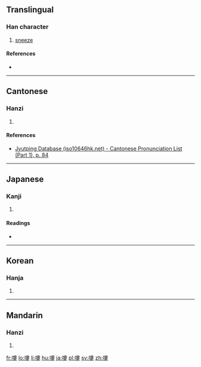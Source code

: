 {{also|嚏}}
==Translingual==

===Han character===
{{Han char|rn=30|rad=口|as=15|sn=18|four=|canj=RJBO,XRJBO|ids=⿰口𤴡}}

# [[sneeze]]

====References====
* {{Han ref|kx=0212.260|dkj=04501|dj=0435.110|hdz=10699.030|uh=5694|ud=22164}}

----

==Cantonese==

===Hanzi===
{{yue-hanzi|jyut=[[dai3]]|y=dai3}}

# {{defn|lang=yue|sort=口14}}

====References====
* [http://www.iso10646hk.net/jp/document/download.jsp Jyutping Database (iso10646hk.net) - Cantonese Pronunciation List (Part 1), p. 84]

----

==Japanese==

===Kanji===
{{ja-kanji|grade=9|rs=口15}}

# {{defn|lang=ja|sort=口15}}

====Readings====
* {{ja-readings|on=[[てい]] (tei)|kun=[[くしゃみ]] (kushami)}}

----

==Korean==

===Hanja===
{{ko-hanja|hangeul=체|rv=che|mr=ch'e}}

# {{defn|lang=ko|sort=口15}}

----

==Mandarin==

===Hanzi===
{{cmn-hanzi|pin=[[tì]] ([[ti4]])|wg=t'i<sup>4</sup>}}

# {{defn|lang=cmn|sort=口15}}

[[fr:嚔]]
[[lo:嚔]]
[[li:嚔]]
[[hu:嚔]]
[[ja:嚔]]
[[pl:嚔]]
[[sv:嚔]]
[[zh:嚔]]
